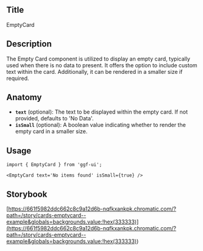 ## Title

EmptyCard

## Description

The Empty Card component is utilized to display an empty card, typically used when there is no data to present. It offers the option to include custom text within the card. Additionally, it can be rendered in a smaller size if required.

## Anatomy

- **`text`** (optional): The text to be displayed within the empty card. If not provided, defaults to 'No Data'.
- **`isSmall`** (optional): A boolean value indicating whether to render the empty card in a smaller size.

## Usage

```tsx
import { EmptyCard } from 'ggf-ui';
```

```tsx
<EmptyCard text='No items found' isSmall={true} />
```

## Storybook

[https://661f5982ddc662c8c9a12d6b-nqfkxankpk.chromatic.com/?path=/story/cards-emptycard--example&globals=backgrounds.value:!hex(333333)](<https://661f5982ddc662c8c9a12d6b-nqfkxankpk.chromatic.com/?path=/story/cards-emptycard--example&globals=backgrounds.value:!hex(333333)>)
